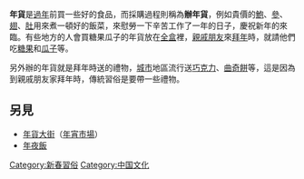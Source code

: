 '''年貨'''是[[過年|過年]]前買一些好的食品，而採購過程則稱為'''辦年貨'''，例如貴價的[[鮑魚|鮑]]、[[海參|參]]、[[魚翅|翅]]、[[花膠|肚]]用來煮一頓好的飯菜，來慰勞一下辛苦工作了一年的日子，慶祝新年的來臨。有些地方的人會買糖果瓜子的年貨放在[[全盒|全盒]]裡，[[親戚|親戚]][[朋友|朋友]]來[[拜年|拜年]]時，就請他們吃[[糖果|糖果]]和[[瓜子|瓜子]]等。

另外辦的年貨就是拜年時送的禮物，[[城市|城市]]地區流行送[[巧克力|巧克力]]、[[曲奇餅|曲奇餅]]等，這是因為到親戚朋友家拜年時，傳統習俗是要帶一些禮物。

==另見==
*[[年貨大街|年貨大街]]（[[年宵市場|年宵市場]]）
*[[年夜飯|年夜飯]]

{{culture-stub}}
[[Category:新春習俗|Category:新春習俗]]
[[Category:中国文化|Category:中国文化]]